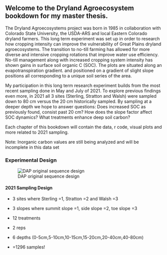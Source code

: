 

## Welcome to the Dryland Agroecosystem bookdown for my master thesis.

The Dryland Agroecosystems project was born in 1985 in collaboration with Colorado State University, the USDA-ARS and local Eastern Colorado dryland farmers. This long term experiment was set up in order to research how cropping intensity can improve the vulnerability of Great Plains dryland agroecosystems. The transition to no-till farming has allowed for more diverse and intensive cropping rotations that improve water use efficiency. No-till management along with increased cropping system intensity has shown gains in surface soil organic C (SOC). The plots are situated along an evapotranspiration gradient. and positioned on a gradient of slight slope positions all corresponding to a unique soil series of the area.

My participation in this long term research experiment builds from the most recent sampling done in May and July of 2021. To explore previous findings even more, in 2021 all 3 sites (Sterling, Stratton and Walsh) were sampled down to 80 cm versus the 20 cm historically sampled. By sampling at a deeper depth we hope to answer questions: Does increased SOC as previously found, consist past 20 cm? How does the slope factor affect SOC dynamics? What treatments enhance deep soil carbon?

Each chapter of this bookdown will contain the data, r code, visual plots and more related to 2021 sampling.

Note: Inorganic carbon values are still being analyzed and will be incomplete in this data set

### Experimental Design

![DAP original sequence design](images/DAP%20sequence.png)

#### 2021 Sampling Design

-   3 sites where Sterling =1, Stratton =2 and Walsh =3

-   3 slopes where summit slope =1, side slope =2, toe slope =3

-   12 treatments

-   2 reps

-   6 depths (0-5cm,5-10cm,10-15cm,15-20cm,20-40cm,40-80cm)

-   =1296 samples!

